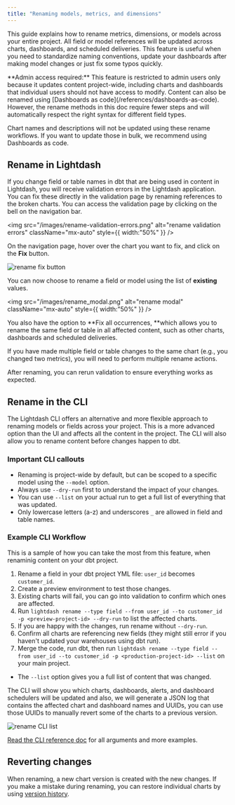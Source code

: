 ```yaml
---
title: "Renaming models, metrics, and dimensions"
---
```


This guide explains how to rename metrics, dimensions, or models across your entire project. All field or model references will be updated across charts, dashboards, and scheduled deliveries. This feature is useful when you need to standardize naming conventions, update your dashboards after making model changes or just fix some typos quickly.

<Warning>
  **Admin access required:** This feature is restricted to admin users only because it updates content project-wide, including charts and dashboards that individual users should not have access to modify.
</Warning>

<Info>
  Content can also be renamed using [Dashboards as code](/references/dashboards-as-code). However, the rename methods in this doc require fewer steps and will automatically respect the right syntax for different field types. 

  Chart names and descriptions will not be updated using these rename workflows. If you want to update those in bulk, we recommend using Dashboards as code.
</Info>

## Rename in Lightdash

If you change field or table names in dbt that are being used in content in Lightdash, you will receive validation errors in the Lightdash application. You can fix these directly in the validation page by renaming references to the broken charts. You can access the validation page by clicking on the bell on the navigation bar.

<img
  src="/images/rename-validation-errors.png"
  alt="rename validation errors"
  className="mx-auto"
  style={{ width:"50%" }}
/>

On the navigation page, hover over the chart you want to fix, and click on the **Fix** button.

![rename fix button](/images/rename_fix_button.png)

You can now choose to rename a field or model using the list of **existing** values.

<img
  src="/images/rename_modal.png"
  alt="rename modal"
  className="mx-auto"
  style={{ width:"50%" }}
/>

You also have the option to **Fix all occurrences, **which allows you to rename the same field or table in all affected content, such as other charts, dashboards and scheduled deliveries.

If you have made multiple field or table changes to the same chart (e.g., you changed two metrics), you will need to perform multiple rename actions.

After renaming, you can rerun validation to ensure everything works as expected.

## Rename in the CLI

The Lightdash CLI offers an alternative and more flexible approach to renaming models or fields across your project. This is a more advanced option than the UI and affects all the content in the project. The CLI will also allow you to rename content before changes happen to dbt.

### Important CLI callouts

- Renaming is project-wide by default, but can be scoped to a specific model using the `--model` option.
- Always use `--dry-run` first to understand the impact of your changes.
- You can use `--list` on your actual run to get a full list of everything that was updated.
- Only lowercase letters (a-z) and underscores `_` are allowed in field and table names.

### Example CLI Workflow

This is a sample of how you can take the most from this feature, when renaminig content on your dbt project.

1. Rename a field in your dbt project YML file: `user_id` becomes `customer_id`.
2. Create a preview environment to test those changes.
3. Existing charts will fail, you can go into validation to confirm which ones are affected.
4. Run `lightdash rename --type field --from user_id --to customer_id -p <preview-project-id> --dry-run`  to list the affected charts.
5. If you are happy with the changes, run rename without `--dry-run`.
6. Confirm all charts are referencing new fields (they might still error if you haven't updated your warehouses using dbt run).
7. Merge the code, run dbt, then run `lightdash rename --type field --from user_id --to customer_id -p <production-project-id> --list` on your main project.

- The `--list` option gives you a full list of content that was changed.

The CLI will show you which charts, dashboards, alerts, and dashboard schedulers will be updated and also, we will generate a JSON log that contains the affected chart and dashboard names and UUIDs, you can use those UUIDs to manually revert some of the charts to a previous version.

![rename CLI list](/images/rename_cli_list.png)

[Read the CLI reference doc](/references/lightdash-cli#lightdash-rename) for all arguments and more examples.

## Reverting changes

When renaming, a new chart version is created with the new changes. If you make a mistake during renaming, you can restore individual charts by using [version history](https://docs.lightdash.com/guides/version-history#chart-version-history).
